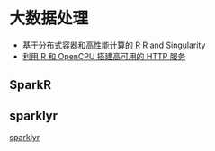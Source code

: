 # 大数据处理 {#chap:big-data}

- [基于分布式容器和高性能计算的 R](https://bwlewis.github.io/r-and-singularity/) R and Singularity
- [利用 R 和 OpenCPU 搭建高可用的 HTTP 服务](https://bjt.name/2017/04/28/opencpu-application.html)

## SparkR

## sparklyr

[sparklyr](https://github.com/sparklyr/sparklyr)
